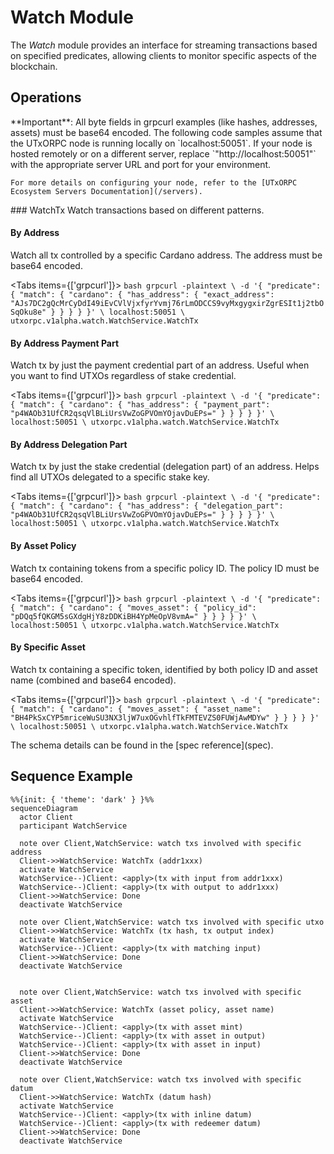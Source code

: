 
# Watch Module

The _Watch_ module provides an interface for streaming transactions based on specified predicates, allowing clients to monitor specific aspects of the blockchain.

## Operations
<Callout type="info">
  **Important**: All byte fields in grpcurl examples (like hashes, addresses, assets) must be base64 encoded.
</Callout>

<Callout type="note">
    The following code samples assume that the UTxORPC node is running locally on `localhost:50051`. If your node is hosted remotely or on a different server, replace `"http://localhost:50051"` with the appropriate server URL and port for your environment. 
    
    For more details on configuring your node, refer to the [UTxORPC Ecosystem Servers Documentation](/servers).
</Callout>
### WatchTx
Watch transactions based on different patterns.

#### By Address
Watch all tx controlled by a specific Cardano address. The address must be base64 encoded.

<Tabs items={['grpcurl']}>
  <Tab>
    ```bash
    grpcurl -plaintext \
      -d '{
        "predicate": {
          "match": {
            "cardano": {
              "has_address": {
                "exact_address": "AJs7DC2gQcMrCyDdI49iEvCVlVjxfyrYvmj76rLmODCCS9vyMxgygxirZgrESIt1j2tbOSqOku8e"
              }
            }
          }
        }
      }' \
      localhost:50051 \
      utxorpc.v1alpha.watch.WatchService.WatchTx
    ```
  </Tab>
</Tabs>

#### By Address Payment Part
Watch tx by just the payment credential part of an address. Useful when you want to find UTXOs regardless of stake credential.

<Tabs items={['grpcurl']}>
  <Tab>
    ```bash
    grpcurl -plaintext \
      -d '{
        "predicate": {
          "match": {
            "cardano": {
              "has_address": {
                "payment_part": "p4WAOb31UfCR2qsqVlBLiUrsVwZoGPVOmYOjavDuEPs="
              }
            }
          }
        }
      }' \
      localhost:50051 \
      utxorpc.v1alpha.watch.WatchService.WatchTx
    ```
  </Tab>
</Tabs>

#### By Address Delegation Part
Watch tx by just the stake credential (delegation part) of an address. Helps find all UTXOs delegated to a specific stake key.

<Tabs items={['grpcurl']}>
  <Tab>
    ```bash
    grpcurl -plaintext \
      -d '{
        "predicate": {
          "match": {
            "cardano": {
              "has_address": {
                "delegation_part": "p4WAOb31UfCR2qsqVlBLiUrsVwZoGPVOmYOjavDuEPs="
              }
            }
          }
        }
      }' \
      localhost:50051 \
      utxorpc.v1alpha.watch.WatchService.WatchTx
    ```
  </Tab>
</Tabs>

#### By Asset Policy
Watch tx containing tokens from a specific policy ID. The policy ID must be base64 encoded.

<Tabs items={['grpcurl']}>
  <Tab>
    ```bash
    grpcurl -plaintext \
      -d '{
        "predicate": {
          "match": {
            "cardano": {
              "moves_asset": {
                "policy_id": "pDQq5fQKGM5sGXdgHjY8zDDKiBH4YpMeOpV8vmA="
              }
            }
          }
        }
      }' \
      localhost:50051 \
      utxorpc.v1alpha.watch.WatchService.WatchTx
    ```
  </Tab>
</Tabs>

#### By Specific Asset
Watch tx containing a specific token, identified by both policy ID and asset name (combined and base64 encoded).

<Tabs items={['grpcurl']}>
  <Tab>
    ```bash
    grpcurl -plaintext \
      -d '{
        "predicate": {
          "match": {
            "cardano": {
              "moves_asset": {
                "asset_name": "BH4PkSxCYP5mriceWuSU3NX3ljW7uxOGvhlfTkFMTEVZS0FUWjAwMDYw"
              }
            }
          }
        }
      }' \
      localhost:50051 \
      utxorpc.v1alpha.watch.WatchService.WatchTx
    ```
  </Tab>
</Tabs>

<Callout type="info">
  The schema details can be found in the [spec reference](spec).
</Callout>

## Sequence Example

```mermaid
%%{init: { 'theme': 'dark' } }%%
sequenceDiagram
  actor Client
  participant WatchService

  note over Client,WatchService: watch txs involved with specific address
  Client->>WatchService: WatchTx (addr1xxx)
  activate WatchService
  WatchService--)Client: <apply>(tx with input from addr1xxx)
  WatchService--)Client: <apply>(tx with output to addr1xxx)
  Client->>WatchService: Done
  deactivate WatchService

  note over Client,WatchService: watch txs involved with specific utxo
  Client->>WatchService: WatchTx (tx hash, tx output index)
  activate WatchService
  WatchService--)Client: <apply>(tx with matching input)
  Client->>WatchService: Done
  deactivate WatchService


  note over Client,WatchService: watch txs involved with specific asset
  Client->>WatchService: WatchTx (asset policy, asset name)
  activate WatchService
  WatchService--)Client: <apply>(tx with asset mint)
  WatchService--)Client: <apply>(tx with asset in output)
  WatchService--)Client: <apply>(tx with asset in input)
  Client->>WatchService: Done
  deactivate WatchService

  note over Client,WatchService: watch txs involved with specific datum
  Client->>WatchService: WatchTx (datum hash)
  activate WatchService
  WatchService--)Client: <apply>(tx with inline datum)
  WatchService--)Client: <apply>(tx with redeemer datum)
  Client->>WatchService: Done
  deactivate WatchService
